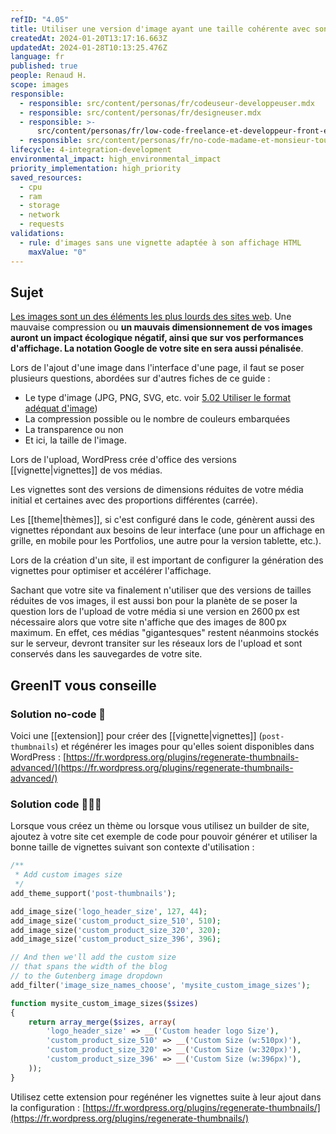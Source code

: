 ```yaml
---
refID: "4.05"
title: Utiliser une version d'image ayant une taille cohérente avec son utilisation
createdAt: 2024-01-20T13:17:16.663Z
updatedAt: 2024-01-28T10:13:25.476Z
language: fr
published: true
people: Renaud H.
scope: images
responsible:
  - responsible: src/content/personas/fr/codeuseur-developpeuser.mdx
  - responsible: src/content/personas/fr/designeuser.mdx
  - responsible: >-
      src/content/personas/fr/low-code-freelance-et-developpeur-front-end-d-agences.mdx
  - responsible: src/content/personas/fr/no-code-madame-et-monsieur-tout-le-monde.mdx
lifecycle: 4-integration-development
environmental_impact: high_environmental_impact
priority_implementation: high_priority
saved_resources:
  - cpu
  - ram
  - storage
  - network
  - requests
validations:
  - rule: d'images sans une vignette adaptée à son affichage HTML
    maxValue: "0"
---
```


## Sujet

[Les images sont un des éléments les plus lourds des sites web](https://almanac.httparchive.org/en/2022/page-weight#content-type-and-file-formats). Une mauvaise compression ou **un mauvais dimensionnement de vos images auront un impact écologique négatif, ainsi que sur vos performances d'affichage. La notation Google de votre site en sera aussi pénalisée**.

Lors de l'ajout d'une image dans l'interface d'une page, il faut se poser plusieurs questions, abordées sur d'autres fiches de ce guide :

- Le type d'image (JPG, PNG, SVG, etc. voir [5.02 Utiliser le format adéquat d'image](./WP_5.02-utiliser-le-format-adequat-d_image.md))
- La compression possible ou le nombre de couleurs embarquées
- La transparence ou non
- Et ici, la taille de l'image.

Lors de l'upload, WordPress crée d'office des versions \[\[vignette|vignettes]] de vos médias.

Les vignettes sont des versions de dimensions réduites de votre média initial et certaines avec des proportions différentes (carrée).

Les \[\[theme|thèmes]], si c'est configuré dans le code, génèrent aussi des vignettes répondant aux besoins de leur interface (une pour un affichage en grille, en mobile pour les Portfolios, une autre pour la version tablette, etc.).

Lors de la création d'un site, il est important de configurer la génération des vignettes pour optimiser et accélérer l'affichage.

Sachant que votre site va finalement n'utiliser que des versions de tailles réduites de vos images, il est aussi bon pour la planète de se poser la question lors de l'upload de votre média si une version en 2600 px est nécessaire alors que votre site n'affiche que des images de 800 px maximum. En effet, ces médias "gigantesques" restent néanmoins stockés sur le serveur, devront transiter sur les réseaux lors de l'upload et sont conservés dans les sauvegardes de votre site.

## GreenIT vous conseille

### Solution no-code 🌱

Voici une \[\[extension]] pour créer des \[\[vignette|vignettes]] (`post-thumbnails`) et régénérer les images pour qu'elles soient disponibles dans WordPress : [https://fr.wordpress.org/plugins/regenerate-thumbnails-advanced/](https://fr.wordpress.org/plugins/regenerate-thumbnails-advanced/)

### Solution code 🌱🌱🌱

Lorsque vous créez un thème ou lorsque vous utilisez un builder de site, ajoutez à votre site cet exemple de code pour pouvoir générer et utiliser la bonne taille de vignettes suivant son contexte d'utilisation :

```php
/**
 * Add custom images size
 */
add_theme_support('post-thumbnails');

add_image_size('logo_header_size', 127, 44);
add_image_size('custom_product_size_510', 510);
add_image_size('custom_product_size_320', 320);
add_image_size('custom_product_size_396', 396);

// And then we'll add the custom size
// that spans the width of the blog
// to the Gutenberg image dropdown
add_filter('image_size_names_choose', 'mysite_custom_image_sizes');

function mysite_custom_image_sizes($sizes)
{
    return array_merge($sizes, array(
        'logo_header_size' => __('Custom header logo Size'),
        'custom_product_size_510' => __('Custom Size (w:510px)'),
        'custom_product_size_320' => __('Custom Size (w:320px)'),
        'custom_product_size_396' => __('Custom Size (w:396px)'),
    ));
}
```

Utilisez cette extension pour regénéner les vignettes suite à leur ajout dans la configuration : [https://fr.wordpress.org/plugins/regenerate-thumbnails/](https://fr.wordpress.org/plugins/regenerate-thumbnails/)
